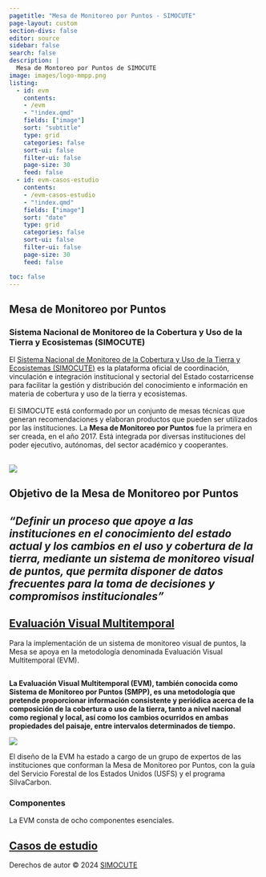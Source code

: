 ```yaml
---
pagetitle: "Mesa de Monitoreo por Puntos - SIMOCUTE"
page-layout: custom
section-divs: false
editor: source
sidebar: false
search: false
description: | 
  Mesa de Montoreo por Puntos de SIMOCUTE
image: images/logo-mmpp.png
listing:
  - id: evm
    contents: 
    - /evm
    - "!index.qmd"
    fields: ["image"]
    sort: "subtitle"
    type: grid
    categories: false
    sort-ui: false
    filter-ui: false
    page-size: 30
    feed: false
  - id: evm-casos-estudio
    contents: 
    - /evm-casos-estudio
    - "!index.qmd"
    fields: ["image"]
    sort: "date"
    type: grid
    categories: false
    sort-ui: false
    filter-ui: false
    page-size: 30
    feed: false    

toc: false
---
```



::: {.header-text} 
::: {.content-container}
::: {.header-block}
# Mesa de Monitoreo por Puntos
### Sistema Nacional de Monitoreo de la Cobertura y Uso de la Tierra y Ecosistemas (SIMOCUTE)
:::
:::
:::


::: {.header-text} 
::: {.content-container}
::: {.header-block}
El [Sistema Nacional de Monitoreo de la Cobertura y Uso de la Tierra y Ecosistemas (SIMOCUTE)](https://simocute.go.cr/) es la plataforma oficial de coordinación, vinculación e integración institucional y sectorial del Estado costarricense para facilitar la gestión y distribución del conocimiento e información en materia de cobertura y uso de la tierra y ecosistemas.
\
\
El SIMOCUTE está conformado por un conjunto de mesas técnicas que generan recomendaciones y elaboran productos que pueden ser utilizados por las instituciones. La **Mesa de Monitoreo por Puntos** fue la primera en ser creada, en el año 2017. Está integrada por diversas instituciones del poder ejecutivo, autónomas, del sector académico y cooperantes.
\
\
:::
:::
:::


::: {.image-container}
![](img/sesiones-trabajo-mmpp.jpg){.lightbox fig-alt="Sesiones de trabajo de la Mesa de Monitoreo por Puntos" fig-align="center"}
:::


::: {.pullout-text}
::: {.pullout-container}
::: {.pullout-block .black-background}
## Objetivo de la Mesa de Monitoreo por Puntos

## *"Definir un proceso que apoye a las instituciones en el conocimiento del estado actual y los cambios en el uso y cobertura de la tierra, mediante un sistema de monitoreo visual de puntos, que permita disponer de datos frecuentes para la toma de decisiones y compromisos institucionales"*
:::
:::
:::


::: {.header-block}
:::


::: {.content-container}
::: {.listing-block}
<a href="evm/index.qmd">

## Evaluación Visual Multitemporal
</a>

Para la implementación de un sistema de monitoreo visual de puntos, la Mesa se apoya en la metodología denominada Evaluación Visual Multitemporal (EVM).

::: {.content-container}
::: {.top-story .purple-background}

::: grid
::: {.g-col-12 .g-col-lg-4 .top-story-text}
## 
**La Evaluación Visual Multitemporal (EVM), también conocida como Sistema de Monitoreo por Puntos (SMPP), es una metodología que pretende proporcionar información consistente y periódica acerca de la composición de la cobertura o uso de la tierra, tanto a nivel nacional como regional y local, así como los cambios ocurridos en ambas propiedades del paisaje, entre intervalos determinados de tiempo.**
:::
::: {.g-col-12 .g-col-lg-8 .top-story-img}
![](img/monitoreoporpuntos.png){.lightbox}
:::
:::

:::
:::

El diseño de la EVM ha estado a cargo de un grupo de expertos de las instituciones que conforman la Mesa de Monitoreo por Puntos, con la guía del Servicio Forestal de los Estados Unidos (USFS) y el programa SilvaCarbon.

### Componentes
La EVM consta de ocho componentes esenciales.

::: {#evm}
:::

:::
:::


::: {.content-container}
::: {.listing-block}
<a href="evm-casos-estudio/index.qmd">

## Casos de estudio
</a>

::: {#evm-casos-estudio}
:::

:::
:::


::: {.footer-text}
::: {.footer-container .black-background}
::: {.footer-block}
::: grid


::: {.g-col-12 .g-col-md-12}
Derechos de autor &copy; 2024 [SIMOCUTE](https://simocute.go.cr/)

:::

:::
:::
:::
:::